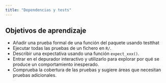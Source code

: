 ```yaml
---
title: "Dependencias y tests"
---
```


## Objetivos de aprendizaje

* Añadir una prueba formal de una función del paquete usando testthat
* Ejecutar todas las pruebas de un fichero en `R/`.
* Describir una expectativa usando una función `expect_xxx()`.
* Entrar en el depurador interactivo y utilizarlo para explorar por qué se produce un comportamiento inesperado.
* Comprueba la cobertura de las pruebas y sugiere áreas que necesitan pruebas adicionales.

